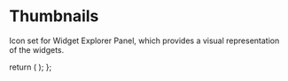 
<Meta title="Appsmith Icons/Thumbnails" />

# Thumbnails

Icon set for Widget Explorer Panel, which provides a visual representation of the widgets.

  return (
    <Flex gap="spacing-4" wrap="wrap">
      <AIChatThumbnail />
      <ButtonThumbnail />
      <CheckboxGroupThumbnail />
      <CheckboxThumbnail />
      <ComboboxSelectThumbnail />
      <CurrencyInputThumbnail />
      <DatePickerThumbnail />
      <EmailInputThumbnail />
      <HeadingThumbnail />
      <IconButtonThumbnail />
      <InlineButtonsThumbnail />
      <InputThumbnail />
      <KeyValueThumbnail />
      <MenuButtonThumbnail />
      <ModalThumbnail />
      <MultiSelectThumbnail />
      <MultilineInputThumbnail />
      <NumberInputThumbnail />
      <ParagraphThumbnail />
      <PasswordInputThumbnail />
      <PhoneInputThumbnail />
      <RadioGroupThumbnail />
      <SectionThumbnail />
      <SelectThumbnail />
      <StatsBoxThumbnail />
      <SwitchGroupThumbnail />
      <SwitchThumbnail />
      <TableThumbnail />
      <ToolbarButtonsThumbnail />
      <ZoneThumbnail />
    </Flex>
  );
};

<Icons />
